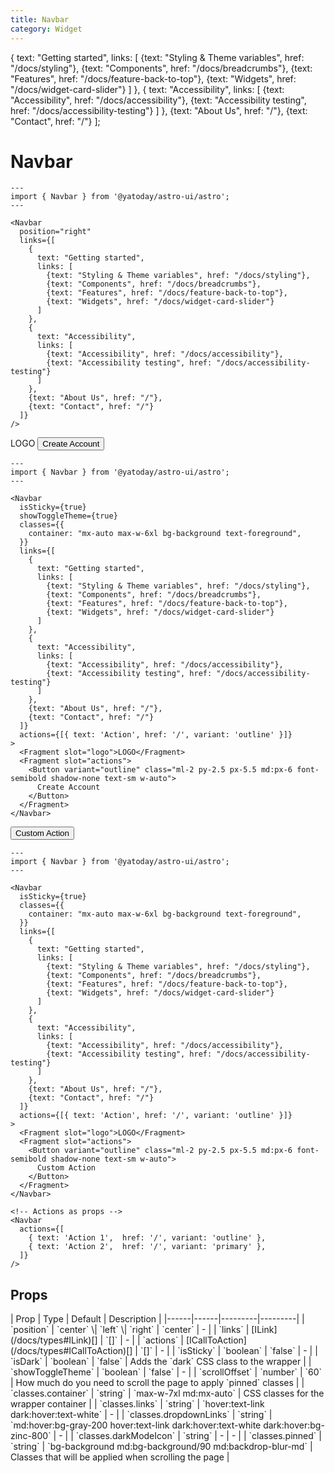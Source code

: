 ```yaml
---
title: Navbar
category: Widget
---
```



  {
    text: "Getting started",
    links: [
      {text: "Styling & Theme variables", href: "/docs/styling"}, 
      {text: "Components", href: "/docs/breadcrumbs"}, 
      {text: "Features", href: "/docs/feature-back-to-top"}, 
      {text: "Widgets", href: "/docs/widget-card-slider"}
    ]
  }, 
  {
    text: "Accessibility",
    links: [
      {text: "Accessibility", href: "/docs/accessibility"}, 
      {text: "Accessibility testing", href: "/docs/accessibility-testing"}
    ]
  }, 
  {text: "About Us", href: "/"}, 
  {text: "Contact", href: "/"}
];

# Navbar

<Demo title="">
  <Navbar 
    links={demoLinks} 
    position="right"
  />
</Demo>

```astro
---
import { Navbar } from '@yatoday/astro-ui/astro';
---

<Navbar
  position="right"
  links={[
    {
      text: "Getting started",
      links: [
        {text: "Styling & Theme variables", href: "/docs/styling"}, 
        {text: "Components", href: "/docs/breadcrumbs"}, 
        {text: "Features", href: "/docs/feature-back-to-top"}, 
        {text: "Widgets", href: "/docs/widget-card-slider"}
      ]
    }, 
    {
      text: "Accessibility",
      links: [
        {text: "Accessibility", href: "/docs/accessibility"}, 
        {text: "Accessibility testing", href: "/docs/accessibility-testing"}
      ]
    }, 
    {text: "About Us", href: "/"}, 
    {text: "Contact", href: "/"}
  ]}
/>
```

<Demo title="Sticky & ToggleTheme" class="bg-stripe h-[900px]">
  <Navbar
    isSticky={true}
    showToggleTheme={true}
    scrollOffset={1200}
    classes={{
      container: "mx-auto max-w-6xl text-foreground",
      pinned: "bg-background",
      unpinned: "",
    }}
    links={demoLinks}
    actions={demoActions}
  >
    <Fragment slot="logo">LOGO</Fragment>
    <Fragment slot="actions">
      <Button variant="outline" class="ml-2 py-2.5 px-5.5 md:px-6 font-semibold shadow-none text-sm w-auto">
        Create Account
      </Button>
    </Fragment>
  </Navbar>
</Demo>

```astro
---
import { Navbar } from '@yatoday/astro-ui/astro';
---

<Navbar
  isSticky={true}
  showToggleTheme={true}
  classes={{
    container: "mx-auto max-w-6xl bg-background text-foreground",
  }}
  links={[
    {
      text: "Getting started",
      links: [
        {text: "Styling & Theme variables", href: "/docs/styling"}, 
        {text: "Components", href: "/docs/breadcrumbs"}, 
        {text: "Features", href: "/docs/feature-back-to-top"}, 
        {text: "Widgets", href: "/docs/widget-card-slider"}
      ]
    }, 
    {
      text: "Accessibility",
      links: [
        {text: "Accessibility", href: "/docs/accessibility"}, 
        {text: "Accessibility testing", href: "/docs/accessibility-testing"}
      ]
    }, 
    {text: "About Us", href: "/"}, 
    {text: "Contact", href: "/"}
  ]}
  actions={[{ text: 'Action', href: '/', variant: 'outline' }]}
>
  <Fragment slot="logo">LOGO</Fragment>
  <Fragment slot="actions">
    <Button variant="outline" class="ml-2 py-2.5 px-5.5 md:px-6 font-semibold shadow-none text-sm w-auto">
      Create Account
    </Button>
  </Fragment>
</Navbar>
```


<Demo title="With actions" class="">
  <Navbar
    classes={{
      container: "mx-auto max-w-6xl bg-background text-foreground",
    }}
    links={demoLinks}
  >
    <Fragment slot="actions">
      <Button variant="outline" class="ml-2 py-2.5 px-5.5 md:px-6 font-semibold shadow-none text-sm w-auto">
        Custom Action
      </Button>
    </Fragment>
  </Navbar>
</Demo>

```astro
---
import { Navbar } from '@yatoday/astro-ui/astro';
---

<Navbar
  isSticky={true}
  classes={{
    container: "mx-auto max-w-6xl bg-background text-foreground",
  }}
  links={[
    {
      text: "Getting started",
      links: [
        {text: "Styling & Theme variables", href: "/docs/styling"}, 
        {text: "Components", href: "/docs/breadcrumbs"}, 
        {text: "Features", href: "/docs/feature-back-to-top"}, 
        {text: "Widgets", href: "/docs/widget-card-slider"}
      ]
    }, 
    {
      text: "Accessibility",
      links: [
        {text: "Accessibility", href: "/docs/accessibility"}, 
        {text: "Accessibility testing", href: "/docs/accessibility-testing"}
      ]
    }, 
    {text: "About Us", href: "/"}, 
    {text: "Contact", href: "/"}
  ]}
  actions={[{ text: 'Action', href: '/', variant: 'outline' }]}
>
  <Fragment slot="logo">LOGO</Fragment>
  <Fragment slot="actions">
    <Button variant="outline" class="ml-2 py-2.5 px-5.5 md:px-6 font-semibold shadow-none text-sm w-auto">
      Custom Action
    </Button>
  </Fragment>
</Navbar>

<!-- Actions as props -->
<Navbar
  actions={[
    { text: 'Action 1',  href: '/', variant: 'outline' },
    { text: 'Action 2',  href: '/', variant: 'primary' },
  ]}
/>
```
## Props

<div className="overflow-x-auto">
  <div className="min-w-xl">
    | Prop | Type | Default | Description |
    |------|------|---------|---------|
    | `position` | `center` \| `left` \| `right` | `center` | - |
    | `links` | [ILink](/docs/types#ILink)[] | `[]` | - |
    | `actions` | [ICallToAction](/docs/types#ICallToAction)[] | `[]` | - |
    | `isSticky` | `boolean` | `false` | - |
    | `isDark` | `boolean` | `false` | Adds the `dark` CSS class to the wrapper |
    | `showToggleTheme` | `boolean` | `false` | - |
    | `scrollOffset` | `number` | `60` | How much do you need to scroll the page to apply `pinned` classes |
    | `classes.container` | `string` | `max-w-7xl md:mx-auto` | CSS classes for the wrapper container |
    | `classes.links` | `string` | `hover:text-link dark:hover:text-white` | - |
    | `classes.dropdownLinks` | `string` | `md:hover:bg-gray-200 hover:text-link dark:hover:text-white dark:hover:bg-zinc-800` | - |
    | `classes.darkModeIcon` | `string` | - | - |
    | `classes.pinned` | `string` | `bg-background md:bg-background/90 md:backdrop-blur-md` | Classes that will be applied when scrolling the page |
  </div>
</div>

